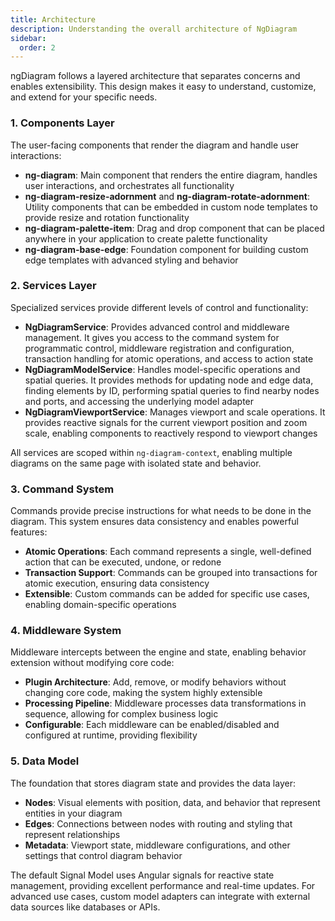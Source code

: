 ```yaml
---
title: Architecture
description: Understanding the overall architecture of NgDiagram
sidebar:
  order: 2
---
```


ngDiagram follows a layered architecture that separates concerns and enables extensibility. This design makes it easy to understand, customize, and extend for your specific needs.

### 1. Components Layer

The user-facing components that render the diagram and handle user interactions:

- **ng-diagram**: Main component that renders the entire diagram, handles user interactions, and orchestrates all functionality
- **ng-diagram-resize-adornment** and **ng-diagram-rotate-adornment**: Utility components that can be embedded in custom node templates to provide resize and rotation functionality
- **ng-diagram-palette-item**: Drag and drop component that can be placed anywhere in your application to create palette functionality
- **ng-diagram-base-edge**: Foundation component for building custom edge templates with advanced styling and behavior

### 2. Services Layer

Specialized services provide different levels of control and functionality:

- **NgDiagramService**: Provides advanced control and middleware management. It gives you access to the command system for programmatic control, middleware registration and configuration, transaction handling for atomic operations, and access to action state
- **NgDiagramModelService**: Handles model-specific operations and spatial queries. It provides methods for updating node and edge data, finding elements by ID, performing spatial queries to find nearby nodes and ports, and accessing the underlying model adapter
- **NgDiagramViewportService**: Manages viewport and scale operations. It provides reactive signals for the current viewport position and zoom scale, enabling components to reactively respond to viewport changes

All services are scoped within `ng-diagram-context`, enabling multiple diagrams on the same page with isolated state and behavior.

### 3. Command System

Commands provide precise instructions for what needs to be done in the diagram. This system ensures data consistency and enables powerful features:

- **Atomic Operations**: Each command represents a single, well-defined action that can be executed, undone, or redone
- **Transaction Support**: Commands can be grouped into transactions for atomic execution, ensuring data consistency
- **Extensible**: Custom commands can be added for specific use cases, enabling domain-specific operations

### 4. Middleware System

Middleware intercepts between the engine and state, enabling behavior extension without modifying core code:

- **Plugin Architecture**: Add, remove, or modify behaviors without changing core code, making the system highly extensible
- **Processing Pipeline**: Middleware processes data transformations in sequence, allowing for complex business logic
- **Configurable**: Each middleware can be enabled/disabled and configured at runtime, providing flexibility

### 5. Data Model

The foundation that stores diagram state and provides the data layer:

- **Nodes**: Visual elements with position, data, and behavior that represent entities in your diagram
- **Edges**: Connections between nodes with routing and styling that represent relationships
- **Metadata**: Viewport state, middleware configurations, and other settings that control diagram behavior

The default Signal Model uses Angular signals for reactive state management, providing excellent performance and real-time updates. For advanced use cases, custom model adapters can integrate with external data sources like databases or APIs.
